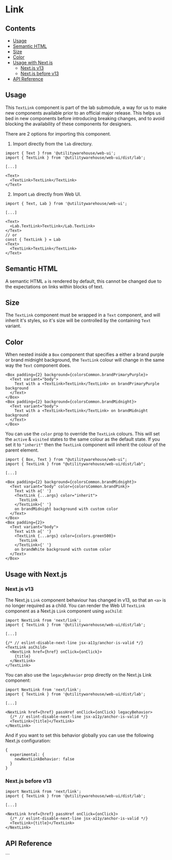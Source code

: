 
<Meta of={Stories} />

# Link

<Description />

<Canvas of={Stories.Workshop} />

## Contents

- [Usage](#usage)
- [Semantic HTML](#semantic-html)
- [Size](#size)
- [Color](#color)
- [Usage with Next.js](#usage-with-next.js)
  - [Next.js v13](#next.js-v13)
  - [Next.js before v13](#next.js-before-v13)
- [API Reference](#api-reference)

## Usage

This `TextLink` component is part of the lab submodule, a way for us to make new
components available prior to an official major release. This helps us bed in
new components before introducing breaking changes, and to avoid blocking the
availability of these components for designers.

There are 2 options for importing this component.

1. Import directly from the `lab` directory.

```tsx
import { Text } from '@utilitywarehouse/web-ui';
import { TextLink } from '@utilitywarehouse/web-ui/dist/lab';

[...]

<Text>
  <TextLink>TextLink</TextLink>
</Text>
```

2. Import `Lab` directly from Web UI.

```tsx
import { Text, Lab } from '@utilitywarehouse/web-ui';

[...]

<Text>
  <Lab.TextLink>TextLink</Lab.TextLink>
</Text>
// or
const { TextLink } = Lab
<Text>
  <TextLink>TextLink</TextLink>
</Text>
```

## Semantic HTML

A semantic HTML `a` is rendered by default, this cannot be changed due to the
expectations on links within blocks of text.

## Size

The `TextLink` component must be wrapped in a `Text` component, and will
inherit it's styles, so it's size will be controlled by the containing
`Text` variant.

## Color

When nested inside a `Box` component that specifies a either a brand purple or
brand midnight background, the `TextLink` colour will change in the same way
the `Text` component does.

```tsx
<Box padding={2} background={colorsCommon.brandPrimaryPurple}>
  <Text variant="body">
    Text with a <TextLink>TextLink</TextLink> on brandPrimaryPurple background
  </Text>
</Box>
<Box padding={2} background={colorsCommon.brandMidnight}>
  <Text variant="body">
    Text with a <TextLink>TextLink</TextLink> on brandMidnight background
  </Text>
</Box>
```

You can use the `color` prop to override the `TextLink` colours. This will set
the `active` & `visited` states to the same colour as the default state. If you
set it to `"inherit"` then the `TextLink` component will inherit the colour of
the parent element.

```tsx
import { Box, Text } from "@utilitywarehouse/web-ui";
import { TextLink } from "@utilitywarehouse/web-ui/dist/lab";

[...]

<Box padding={2} background={colorsCommon.brandMidnight}>
  <Text variant="body" color={colorsCommon.brandPink}>
    Text with a{' '}
    <TextLink {...args} color="inherit">
      TextLink
    </TextLink>{' '}
    on brandMidnight background with custom color
  </Text>
</Box>
<Box padding={2}>
  <Text variant="body">
    Text with a{' '}
    <TextLink {...args} color={colors.green500}>
      TextLink
    </TextLink>{' '}
    on brandWhite background with custom color
  </Text>
</Box>
```

<Canvas of={Stories.TextLinkColour} />

## Usage with Next.js

### Next.js v13

The Next.js `Link` component behaviour has changed in v13, so that an `<a>` is
no longer required as a child. You can render the Web UI `TextLink` component as a
Next.js `Link` component using `asChild`:

```tsx
import NextLink from 'next/link';
import { TextLink } from '@utilitywarehouse/web-ui/dist/lab';

[...]

{/* // eslint-disable-next-line jsx-a11y/anchor-is-valid */}
<TextLink asChild>
  <NextLink href={href} onClick={onClick}>
    {title}
  </NextLink>
</TextLink>
```

You can also use the `legacyBehavior` prop directly on the Next.js Link component:

```tsx
import NextLink from 'next/link';
import { TextLink } from '@utilitywarehouse/web-ui/dist/lab';

[...]

<NextLink href={href} passHref onClick={onClick} legacyBehavior>
  {/* // eslint-disable-next-line jsx-a11y/anchor-is-valid */}
  <TextLink>{title}</TextLink>
</NextLink>
```

And if you want to set this behavior globally you can use the following Next.js
configuration:

```
{
  experimental: {
    newNextLinkBehavior: false
  }
}
```

### Next.js before v13

```tsx
import NextLink from 'next/link';
import { TextLink } from '@utilitywarehouse/web-ui/dist/lab';

[...]

<NextLink href={href} passHref onClick={onClick}>
  {/* // eslint-disable-next-line jsx-a11y/anchor-is-valid */}
  <TextLink>{title}</TextLink>
</NextLink>
```

## API Reference

<ArgTypes of={Stories} />
```
